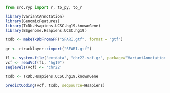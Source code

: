 ```python
from src.ryp import r, to_py, to_r
```

```r
library(VariantAnnotation)
library(GenomicFeatures)
library(TxDb.Hsapiens.UCSC.hg19.knownGene)
library(BSgenome.Hsapiens.UCSC.hg19)
```

```r
txdb <- makeTxDbFromGFF("SFARI.gtf", format = "gtf")
```

```r
gr <- rtracklayer::import("SFARI.gtf")
```

```r
fl <- system.file("extdata", "chr22.vcf.gz", package="VariantAnnotation")
vcf <- readVcf(fl, "hg19")
seqlevels(vcf) <- 'chr22'
```

```r
txdb <- TxDb.Hsapiens.UCSC.hg19.knownGene
```

```r
predictCoding(vcf, txdb, seqSource=Hsapiens)
```